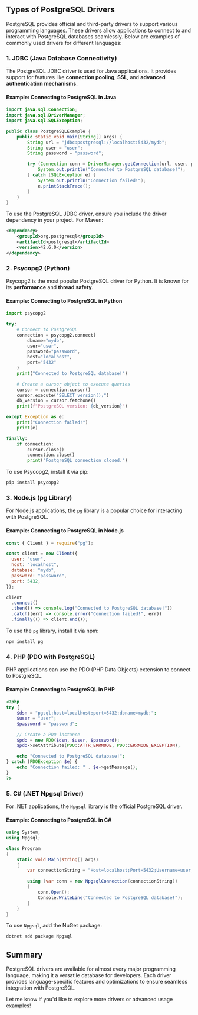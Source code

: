## Types of PostgreSQL Drivers

PostgreSQL provides official and third-party drivers to support various programming languages. These drivers allow applications to connect to and interact with PostgreSQL databases seamlessly. Below are examples of commonly used drivers for different languages:

### 1. **JDBC (Java Database Connectivity)**

The PostgreSQL JDBC driver is used for Java applications. It provides support for features like **connection pooling**, **SSL**, and **advanced authentication mechanisms**.

#### Example: Connecting to PostgreSQL in Java

```java
import java.sql.Connection;
import java.sql.DriverManager;
import java.sql.SQLException;

public class PostgreSQLExample {
    public static void main(String[] args) {
        String url = "jdbc:postgresql://localhost:5432/mydb";
        String user = "user";
        String password = "password";

        try (Connection conn = DriverManager.getConnection(url, user, password)) {
            System.out.println("Connected to PostgreSQL database!");
        } catch (SQLException e) {
            System.out.println("Connection failed!");
            e.printStackTrace();
        }
    }
}
```

To use the PostgreSQL JDBC driver, ensure you include the driver dependency in your project. For Maven:

```xml
<dependency>
    <groupId>org.postgresql</groupId>
    <artifactId>postgresql</artifactId>
    <version>42.6.0</version>
</dependency>
```

### 2. **Psycopg2 (Python)**

Psycopg2 is the most popular PostgreSQL driver for Python. It is known for its **performance** and **thread safety**.

#### Example: Connecting to PostgreSQL in Python

```python
import psycopg2

try:
    # Connect to PostgreSQL
    connection = psycopg2.connect(
        dbname="mydb",
        user="user",
        password="password",
        host="localhost",
        port="5432"
    )
    print("Connected to PostgreSQL database!")

    # Create a cursor object to execute queries
    cursor = connection.cursor()
    cursor.execute("SELECT version();")
    db_version = cursor.fetchone()
    print(f"PostgreSQL version: {db_version}")

except Exception as e:
    print("Connection failed!")
    print(e)

finally:
    if connection:
        cursor.close()
        connection.close()
        print("PostgreSQL connection closed.")
```

To use Psycopg2, install it via pip:

```sh
pip install psycopg2
```

### 3. **Node.js (pg Library)**

For Node.js applications, the `pg` library is a popular choice for interacting with PostgreSQL.

#### Example: Connecting to PostgreSQL in Node.js

```javascript
const { Client } = require("pg");

const client = new Client({
  user: "user",
  host: "localhost",
  database: "mydb",
  password: "password",
  port: 5432,
});

client
  .connect()
  .then(() => console.log("Connected to PostgreSQL database!"))
  .catch((err) => console.error("Connection failed!", err))
  .finally(() => client.end());
```

To use the `pg` library, install it via npm:

```sh
npm install pg
```

### 4. **PHP (PDO with PostgreSQL)**

PHP applications can use the PDO (PHP Data Objects) extension to connect to PostgreSQL.

#### Example: Connecting to PostgreSQL in PHP

```php
<?php
try {
    $dsn = "pgsql:host=localhost;port=5432;dbname=mydb;";
    $user = "user";
    $password = "password";

    // Create a PDO instance
    $pdo = new PDO($dsn, $user, $password);
    $pdo->setAttribute(PDO::ATTR_ERRMODE, PDO::ERRMODE_EXCEPTION);

    echo "Connected to PostgreSQL database!";
} catch (PDOException $e) {
    echo "Connection failed: " . $e->getMessage();
}
?>
```

### 5. **C# (.NET Npgsql Driver)**

For .NET applications, the `Npgsql` library is the official PostgreSQL driver.

#### Example: Connecting to PostgreSQL in C#

```csharp
using System;
using Npgsql;

class Program
{
    static void Main(string[] args)
    {
        var connectionString = "Host=localhost;Port=5432;Username=user;Password=password;Database=mydb";

        using (var conn = new NpgsqlConnection(connectionString))
        {
            conn.Open();
            Console.WriteLine("Connected to PostgreSQL database!");
        }
    }
}
```

To use `Npgsql`, add the NuGet package:

```sh
dotnet add package Npgsql
```

## Summary

PostgreSQL drivers are available for almost every major programming language, making it a versatile database for developers. Each driver provides language-specific features and optimizations to ensure seamless integration with PostgreSQL.

Let me know if you'd like to explore more drivers or advanced usage examples!
